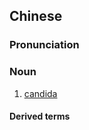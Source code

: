 {{also|唸珠菌}}
==Chinese==
{{zh-forms|t2=唸珠菌|type=21}}

===Pronunciation===
{{zh-pron
|m=niànzhū菌
|c=nim6 zyu1 kwan2
|cat=n
}}

===Noun===
{{zh-noun}}

# {{lb|zh|mycology}} [[candida]]

====Derived terms====
{{zh-der|念珠菌症}}